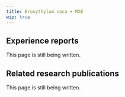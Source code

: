 ---
title: Eroxythylum coca + MXE
wip: true
---

## Experience reports

This page is still being written.

## Related research publications

This page is still being written.

